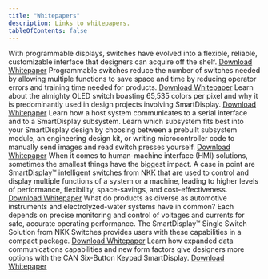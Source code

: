 ```yaml
---
title: "Whitepapers"
description: Links to whitepapers.
tableOfContents: false
---
```

   

<CardGrid>
    <Card title="Intelligent Switches Pave Path To Optimum Human-Machine Interface">		
        With programmable displays, switches have evolved into a flexible, reliable, customizable interface that designers can acquire off the shelf.  
        <a href="https://www.nkkswitches.com/download-resource/?file=intelligent-switches-pave-path-to-optimum-human-machine-interface&gated_content=whitepaper" target="_blank" rel="noopener">Download Whitepaper</a>
    </Card>
    <Card title="The Space-Time (and cost) Continuum of Programmable Switches">
        Programmable switches reduce the number of switches needed by allowing multiple functions to save space and time by reducing operator errors and training time needed for products.  
        <a href="https://www.nkkswitches.com/download-resource/?file=the-space-time-and-cost-continuum-of-programmable-switches&gated_content=whitepaper" target="_blank" rel="noopener">Download Whitepaper</a>
    </Card>
    <Card title="OLED Switches Dominate in Electronic Device Design">
        Learn about the almighty OLED switch boasting 65,535 colors per pixel and why it is predominantly used in design projects involving SmartDisplay.  
        <a href="https://www.nkkswitches.com/download-resource/?file=oled-switches-dominate-in-electronic-device-design&gated_content=whitepaper" target="_blank" rel="noopener">Download Whitepaper</a>
    </Card>	
    <Card title="How to Design with a Programmable Switch">		
        Learn how a host system communicates to a serial interface and to a SmartDisplay subsystem. Learn which subsystem fits best into your SmartDisplay design by choosing between a prebuilt subsystem module, an engineering design kit, or writing microcontroller code to manually send images and read switch presses yourself.  
        <a href="https://www.nkkswitches.com/download-resource/?file=how-to-design-with-a-programmable-switch&gated_content=whitepaper" target="_blank" rel="noopener">Download Whitepaper</a>
    </Card>
    <Card title="A Nice Touch for the Human-Machine Interface">
        When it comes to human-machine interface (HMI) solutions, sometimes the smallest things have the biggest impact. A case in point are SmartDisplay™ intelligent switches from NKK that are used to control and display multiple functions of a system or a machine, leading to higher levels of performance, flexibility, space-savings, and cost-effectiveness.  
        <a href="https://www.nkkswitches.com/download-resource/?file=a-nice-touch-for-the-human-machine-interface&gated_content=whitepaper" target="_blank" rel="noopener">Download Whitepaper</a>
    </Card>
    <Card title="A Better Way to Monitor and Control Voltages and Current">
        What do products as diverse as automotive instruments and electrolyzed-water systems have in common? Each depends on precise monitoring and control of voltages and currents for safe, accurate operating performance. The SmartDisplay™ Single Switch Solution from NKK Switches provides users with these capabilities in a compact package.  
        <a href="https://www.nkkswitches.com/download-resource/?file=a-better-way-to-monitor-and-control-voltages-and-current&gated_content=whitepaper" target="_blank" rel="noopener">Download Whitepaper</a>
    </Card>
    <Card title="New SmartDisplay Products Enable More Versatile HMI Designs">
        Learn how expanded data communications capabilities and new form factors give designers more options with the CAN Six-Button Keypad SmartDisplay.  
        <a href="https://www.nkkswitches.com/download-resource/?file=new-smartdisplay-products-enable-more-versatile-hmi-designs&gated_content=whitepaper" target="_blank" rel="noopener">Download Whitepaper</a>
    </Card>	
</CardGrid>
